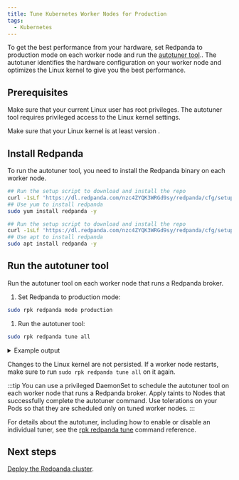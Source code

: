 ```yaml
---
title: Tune Kubernetes Worker Nodes for Production
tags:
  - Kubernetes
---
```


<head>
    <meta name="title" content="Tune Kubernetes Worker Nodes for Production | Redpanda Docs"/>
    <meta name="description" content="To get the best performance from your hardware, set Redpanda to production mode and run the autotuner tool. The autotuner identifies your hardware configuration and tunes itself to give you the best performance."/>
</head>


To get the best performance from your hardware, set Redpanda to production mode on each worker node and run the [autotuner tool](../../../../../reference/rpk/rpk-redpanda/rpk-redpanda-tune).. The autotuner identifies the hardware configuration on your worker node and optimizes the Linux kernel to give you the best performance.

## Prerequisites

Make sure that your current Linux user has root privileges. The autotuner tool requires privileged access to the Linux kernel settings.

Make sure that your Linux kernel is at least version <Versions name="linux-kernel"/>.

## Install Redpanda

To run the autotuner tool, you need to install the Redpanda binary on each worker node.

<Tabs>
<TabItem value="fedora" label="Fedora/RedHat" default>

```bash
## Run the setup script to download and install the repo
curl -1sLf 'https://dl.redpanda.com/nzc4ZYQK3WRGd9sy/redpanda/cfg/setup/bash.rpm.sh' | sudo -E bash && \
## Use yum to install redpanda
sudo yum install redpanda -y
```

</TabItem>
<TabItem value="debian" label="Debian/Ubuntu">

```bash
## Run the setup script to download and install the repo
curl -1sLf 'https://dl.redpanda.com/nzc4ZYQK3WRGd9sy/redpanda/cfg/setup/bash.deb.sh' | sudo -E bash && \
## Use apt to install redpanda
sudo apt install redpanda -y
```

</TabItem>
</Tabs>

## Run the autotuner tool 

Run the autotuner tool on each worker node that runs a Redpanda broker.

1. Set Redpanda to production mode:

  ```bash
  sudo rpk redpanda mode production
  ```

1. Run the autotuner tool:

  ```bash
  sudo rpk redpanda tune all
  ```

  <details>
  <summary>
  Example output
  </summary>

  ```
  TUNER                  APPLIED  ENABLED  SUPPORTED  ERROR                           
  aio_events             true     true     true                                       
  ballast_file           true     true     true                                       
  clocksource            true     true     true                                       
  coredump               false    false    true                                       
  cpu                    true     true     true                                       
  disk_irq               true     true     true                                       
  disk_nomerges          true     true     true                                       
  disk_scheduler         true     true     true                                       
  disk_write_cache       false    true     false      Disk write cache tuner is       
                                                      only supported in GCP           
  fstrim                 false    false    true                                       
  net                    true     true     true                                       
  swappiness             true     true     true                                       
  transparent_hugepages  false    false    true                                       
  ```

  </details>

Changes to the Linux kernel are not persisted. If a worker node restarts, make sure to run `sudo rpk redpanda tune all` on it again.

:::tip
You can use a privileged DaemonSet to schedule the autotuner tool on each worker node that runs a Redpanda broker. Apply taints to Nodes that successfully complete the autotuner command. Use tolerations on your Pods so that they are scheduled only on tuned worker nodes.
:::

For details about the autotuner, including how to enable or disable an individual tuner, see the [rpk redpanda tune](../../../../../reference/rpk/rpk-redpanda/rpk-redpanda-tune) command reference.

## Next steps

[Deploy the Redpanda cluster](../kubernetes-deploy).
